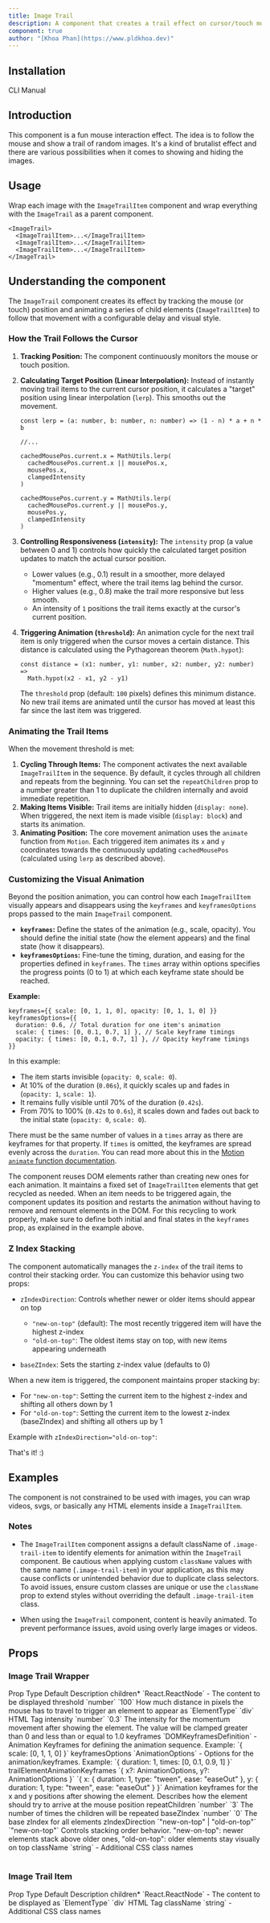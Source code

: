 ```yaml
---
title: Image Trail
description: A component that creates a trail effect on cursor/touch movement. Works also with videos, svgs, or any type of html elements.
component: true
author: "[Khoa Phan](https://www.pldkhoa.dev)"
---
```


<ComponentPreview name="image-trail-demo" />

## Installation

<Tabs defaultValue="cli">

<TabsList>
  <TabsTrigger value="cli">CLI</TabsTrigger>
  <TabsTrigger value="manual">Manual</TabsTrigger>
</TabsList>
<TabsContent value="cli">

<InstallTabs command="shadcn@latest add &quot;https://fancycomponents.dev/r/image-trail.json&quot;" npx />

</TabsContent>
<TabsContent value="manual">

<ComponentSource name="image-trail" />

</TabsContent>
</Tabs>

## Introduction

This component is a fun mouse interaction effect. The idea is to follow the mouse and show a trail of random images. It's a kind of brutalist effect and there are various possibilities when it comes to showing and hiding the images.

## Usage

Wrap each image with the `ImageTrailItem` component and wrap everything with the `ImageTrail` as a parent component.

```tsx
<ImageTrail>
  <ImageTrailItem>...</ImageTrailItem>
  <ImageTrailItem>...</ImageTrailItem>
  <ImageTrailItem>...</ImageTrailItem>
</ImageTrail>
```

## Understanding the component

The `ImageTrail` component creates its effect by tracking the mouse (or touch) position and animating a series of child elements (`ImageTrailItem`) to follow that movement with a configurable delay and visual style.

### How the Trail Follows the Cursor

1.  **Tracking Position:** The component continuously monitors the mouse or touch position.
2.  **Calculating Target Position (Linear Interpolation):** Instead of instantly moving trail items to the current cursor position, it calculates a "target" position using linear interpolation (`lerp`). This smooths out the movement.

    ```tsx
    const lerp = (a: number, b: number, n: number) => (1 - n) * a + n * b

    //...

    cachedMousePos.current.x = MathUtils.lerp(
      cachedMousePos.current.x || mousePos.x,
      mousePos.x,
      clampedIntensity
    )

    cachedMousePos.current.y = MathUtils.lerp(
      cachedMousePos.current.y || mousePos.y,
      mousePos.y,
      clampedIntensity
    )
    ```

3.  **Controlling Responsiveness (`intensity`):** The `intensity` prop (a value between 0 and 1) controls how quickly the calculated target position updates to match the actual cursor position.
    *   Lower values (e.g., 0.1) result in a smoother, more delayed "momentum" effect, where the trail items lag behind the cursor.
    *   Higher values (e.g., 0.8) make the trail more responsive but less smooth.
    *   An intensity of `1` positions the trail items exactly at the cursor's current position.

    <ComponentPreview name="image-trail-instant-demo" />

4.  **Triggering Animation (`threshold`):** An animation cycle for the next trail item is only triggered when the cursor moves a certain distance. This distance is calculated using the Pythagorean theorem (`Math.hypot`):

    ```tsx
    const distance = (x1: number, y1: number, x2: number, y2: number) =>
      Math.hypot(x2 - x1, y2 - y1)
    ```

    The `threshold` prop (default: `100` pixels) defines this minimum distance. No new trail items are animated until the cursor has moved at least this far since the last item was triggered.

### Animating the Trail Items

When the movement threshold is met:

1.  **Cycling Through Items:** The component activates the next available `ImageTrailItem` in the sequence. By default, it cycles through all children and repeats from the beginning. You can set the `repeatChildren` prop to a number greater than 1 to duplicate the children internally and avoid immediate repetition.
2.  **Making Items Visible:** Trail items are initially hidden (`display: none`). When triggered, the next item is made visible (`display: block`) and starts its animation.
3.  **Animating Position:** The core movement animation uses the `animate` function from `Motion`. Each triggered item animates its `x` and `y` coordinates towards the continuously updating `cachedMousePos` (calculated using `lerp` as described above).

### Customizing the Visual Animation

Beyond the position animation, you can control how each `ImageTrailItem` visually appears and disappears using the `keyframes` and `keyframesOptions` props passed to the main `ImageTrail` component.

*   **`keyframes`:** Define the states of the animation (e.g., scale, opacity). You should define the initial state (how the element appears) and the final state (how it disappears).
*   **`keyframesOptions`:** Fine-tune the timing, duration, and easing for the properties defined in `keyframes`. The `times` array within options specifies the progress points (0 to 1) at which each keyframe state should be reached.

**Example:**

```tsx
keyframes={{ scale: [0, 1, 1, 0], opacity: [0, 1, 1, 0] }}
keyframesOptions={{
  duration: 0.6, // Total duration for one item's animation
  scale: { times: [0, 0.1, 0.7, 1] }, // Scale keyframe timings
  opacity: { times: [0, 0.1, 0.7, 1] }, // Opacity keyframe timings
}}
```

In this example:
*   The item starts invisible (`opacity: 0`, `scale: 0`).
*   At 10% of the duration (`0.06s`), it quickly scales up and fades in (`opacity: 1`, `scale: 1`).
*   It remains fully visible until 70% of the duration (`0.42s`).
*   From 70% to 100% (`0.42s` to `0.6s`), it scales down and fades out back to the initial state (`opacity: 0`, `scale: 0`).

There must be the same number of values in a `times` array as there are keyframes for that property. If `times` is omitted, the keyframes are spread evenly across the `duration`. You can read more about this in the [Motion `animate` function documentation](https://motion.dev/docs/animate#times).

The component reuses DOM elements rather than creating new ones for each animation. It maintains a fixed set of `ImageTrailItem` elements that get recycled as needed. When an item needs to be triggered again, the component updates its position and restarts the animation without having to remove and remount elements in the DOM. For this recycling to work properly, make sure to define both initial and final states in the `keyframes` prop, as explained in the example above.

### Z Index Stacking

The component automatically manages the `z-index` of the trail items to control their stacking order. You can customize this behavior using two props:

- `zIndexDirection`: Controls whether newer or older items should appear on top
  - `"new-on-top"` (default): The most recently triggered item will have the highest z-index
  - `"old-on-top"`: The oldest items stay on top, with new items appearing underneath

- `baseZIndex`: Sets the starting z-index value (defaults to 0)

When a new item is triggered, the component maintains proper stacking by:
- For `"new-on-top"`: Setting the current item to the highest z-index and shifting all others down by 1
- For `"old-on-top"`: Setting the current item to the lowest z-index (baseZIndex) and shifting all others up by 1

Example with `zIndexDirection="old-on-top"`:

<ComponentPreview name="image-trail-zindex-demo" />

That's it! :)

## Examples

The component is not constrained to be used with images, you can wrap videos, svgs, or basically any HTML elements inside a `ImageTrailItem`.

<ComponentPreview name="image-trail-various-elements-demo" />

### Notes

- The `ImageTrailItem` component assigns a default className of `.image-trail-item` to identify elements for animation within the `ImageTrail` component. Be cautious when applying custom `className` values with the same name (`.image-trail-item`) in your application, as this may cause conflicts or unintended behavior due to duplicate class selectors. To avoid issues, ensure custom classes are unique or use the `className` prop to extend styles without overriding the default `.image-trail-item` class.

- When using the `ImageTrail` component, content is heavily animated. To prevent performance issues, avoid using overly large images or videos.

## Props

### Image Trail Wrapper

<Table>
  <TableHeader>
    <TableRow>
      <TableHead>Prop</TableHead>
      <TableHead>Type</TableHead>
      <TableHead>Default</TableHead>
      <TableHead>Description</TableHead>
    </TableRow>
  </TableHeader>
  <TableBody>
    <TableRow>
      <TableCell>
        children<span className="text-red-500">*</span>
      </TableCell>
      <TableCell>`React.ReactNode`</TableCell>
      <TableCell>-</TableCell>
      <TableCell>The content to be displayed</TableCell>
    </TableRow>
    <TableRow>
      <TableCell>threshold</TableCell>
      <TableCell>`number`</TableCell>
      <TableCell>`100`</TableCell>
      <TableCell>How much distance in pixels the mouse has to travel to trigger an element to appear</TableCell>
    </TableRow>
    <TableRow>
      <TableCell>as</TableCell>
      <TableCell>`ElementType`</TableCell>
      <TableCell>`div`</TableCell>
      <TableCell>HTML Tag</TableCell>
    </TableRow>
    <TableRow>
      <TableCell>intensity</TableCell>
      <TableCell>`number`</TableCell>
      <TableCell>`0.3`</TableCell>
      <TableCell>The intensity for the momentum movement after showing the element. The value will be clamped greater than 0 and less than or equal to 1.0</TableCell>
    </TableRow>
    <TableRow>
      <TableCell>keyframes</TableCell>
      <TableCell>`DOMKeyframesDefinition`</TableCell>
      <TableCell>-</TableCell>
      <TableCell>Animation Keyframes for defining the animation sequence. Example: `{ scale: [0, 1, 1, 0] }`</TableCell>
    </TableRow>
    <TableRow>
      <TableCell>keyframesOptions</TableCell>
      <TableCell>`AnimationOptions`</TableCell>
      <TableCell>-</TableCell>
      <TableCell>Options for the animation/keyframes. Example: `{ duration: 1, times: [0, 0.1, 0.9, 1] }`</TableCell>
    </TableRow>
    <TableRow>
      <TableCell>trailElementAnimationKeyframes</TableCell>
      <TableCell>`{ x?: AnimationOptions, y?: AnimationOptions }`</TableCell>
      <TableCell>`{ x: { duration: 1, type: "tween", ease: "easeOut" }, y: { duration: 1, type: "tween", ease: "easeOut" } }`</TableCell>
      <TableCell>Animation keyframes for the x and y positions after showing the element. Describes how the element should try to arrive at the mouse position</TableCell>
    </TableRow>
    <TableRow>
      <TableCell>repeatChildren</TableCell>
      <TableCell>`number`</TableCell>
      <TableCell>`3`</TableCell>
      <TableCell>The number of times the children will be repeated</TableCell>
    </TableRow>
    <TableRow>
      <TableCell>baseZIndex</TableCell>
      <TableCell>`number`</TableCell>
      <TableCell>`0`</TableCell>
      <TableCell>The base zIndex for all elements</TableCell>
    </TableRow>
    <TableRow>
      <TableCell>zIndexDirection</TableCell>
      <TableCell>`"new-on-top" | "old-on-top"`</TableCell>
      <TableCell>`"new-on-top"`</TableCell>
      <TableCell>Controls stacking order behavior. "new-on-top": newer elements stack above older ones, "old-on-top": older elements stay visually on top</TableCell>
    </TableRow>
    <TableRow>
      <TableCell>className</TableCell>
      <TableCell>`string`</TableCell>
      <TableCell>-</TableCell>
      <TableCell>Additional CSS class names</TableCell>
    </TableRow>
  </TableBody>
</Table>

### Image Trail Item

<Table>
  <TableHeader>
    <TableRow>
      <TableHead>Prop</TableHead>
      <TableHead>Type</TableHead>
      <TableHead>Default</TableHead>
      <TableHead>Description</TableHead>
    </TableRow>
  </TableHeader>
  <TableBody>
    <TableRow>
      <TableCell>
        children<span className="text-red-500">*</span>
      </TableCell>
      <TableCell>`React.ReactNode`</TableCell>
      <TableCell>-</TableCell>
      <TableCell>The content to be displayed</TableCell>
    </TableRow>
    <TableRow>
      <TableCell>as</TableCell>
      <TableCell>`ElementType`</TableCell>
      <TableCell>`div`</TableCell>
      <TableCell>HTML Tag</TableCell>
    </TableRow>
    <TableRow>
      <TableCell>className</TableCell>
      <TableCell>`string`</TableCell>
      <TableCell>-</TableCell>
      <TableCell>Additional CSS class names</TableCell>
    </TableRow>
  </TableBody>
</Table>
